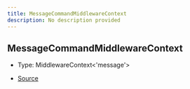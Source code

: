 ```yaml
---
title: MessageCommandMiddlewareContext
description: No description provided
---
```


## MessageCommandMiddlewareContext

- Type: MiddlewareContext\<'message'>

- [Source](https://github.com/underctrl-io/commandkit/blob/f8cc07d11d2ae5ed7f529adff1649936223e27b2/packages/commandkit/src/app/commands/Context.ts#L60)
